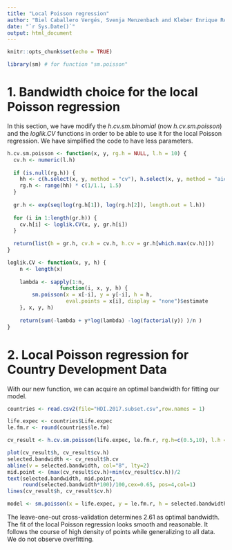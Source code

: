 ```yaml
---
title: "Local Poisson regression"
author: "Biel Caballero Vergés, Svenja Menzenbach and Kleber Enrique Reyes Illescas"
date: "`r Sys.Date()`"
output: html_document
---
```


```r
knitr::opts_chunk$set(echo = TRUE)
```

```r
library(sm) # for function "sm.poisson"
```

# 1. Bandwidth choice for the local Poisson regression

In this section, we have modify the *h.cv.sm.binomial* (now *h.cv.sm.poisson*) and the *loglik.CV* functions in order to be able to use it for the local Poisson regression. We have simplified the code to have less parameters. 
```r
h.cv.sm.poisson <- function(x, y, rg.h = NULL, l.h = 10) {
  cv.h <- numeric(l.h)
  
  if (is.null(rg.h)) {
    hh <- c(h.select(x, y, method = "cv"), h.select(x, y, method = "aicc"))
    rg.h <- range(hh) * c(1/1.1, 1.5)
  }
  
  gr.h <- exp(seq(log(rg.h[1]), log(rg.h[2]), length.out = l.h))
  
  for (i in 1:length(gr.h)) {
    cv.h[i] <- loglik.CV(x, y, gr.h[i])
  }
  
  return(list(h = gr.h, cv.h = cv.h, h.cv = gr.h[which.max(cv.h)]))
}
```

```r
loglik.CV <- function(x, y, h) {
    n <- length(x)
    
    lambda <- sapply(1:n, 
                 function(i, x, y, h) {
        sm.poisson(x = x[-i], y = y[-i], h = h, 
                   eval.points = x[i], display = "none")$estimate
    }, x, y, h)
    
    return(sum(-lambda + y*log(lambda) -log(factorial(y)) )/n )
}
```

\newpage

# 2. Local Poisson regression for Country Development Data

With our new function, we can acquire an optimal bandwidth for fitting our model.
```r

countries <- read.csv2(file="HDI.2017.subset.csv",row.names = 1)

life.expec <- countries$Life.expec
le.fm.r <- round(countries$le.fm)

cv_result <- h.cv.sm.poisson(life.expec, le.fm.r, rg.h=c(0.5,10), l.h = 30)

plot(cv_result$h, cv_result$cv.h)
selected.bandwidth <- cv_result$h.cv
abline(v = selected.bandwidth, col="8", lty=2)
mid.point <- (max(cv_result$cv.h)+min(cv_result$cv.h))/2
text(selected.bandwidth, mid.point, 
     round(selected.bandwidth*100)/100,cex=0.65, pos=4,col=1) 
lines(cv_result$h, cv_result$cv.h)

model <- sm.poisson(x = life.expec, y = le.fm.r, h = selected.bandwidth, col=1)

```
The leave-one-out cross-validation determines 2.61 as optimal bandwidth. The fit of the local Poisson regression looks smooth and reasonable. It follows the course of high density of points while generalizing to all data. We do not observe overfitting.
